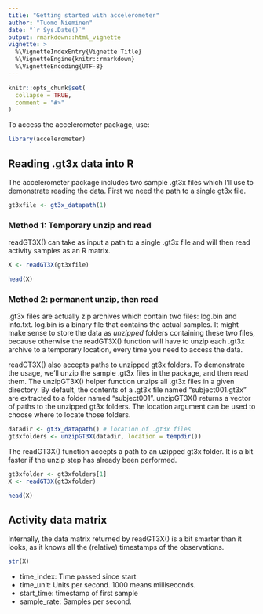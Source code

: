 ```yaml
---
title: "Getting started with accelerometer"
author: "Tuomo Nieminen"
date: "`r Sys.Date()`"
output: rmarkdown::html_vignette
vignette: >
  %\VignetteIndexEntry{Vignette Title}
  %\VignetteEngine{knitr::rmarkdown}
  %\VignetteEncoding{UTF-8}
---
```


```r
knitr::opts_chunk$set(
  collapse = TRUE,
  comment = "#>"
)
```

To access the accelerometer package, use:

```r
library(accelerometer)
```


## Reading .gt3x data into R

The accelerometer package includes two sample .gt3x files which I'll use to demonstrate reading the data. First we need the path to a single gt3x file.

```r
gt3xfile <- gt3x_datapath(1)
```


### Method 1: Temporary unzip and read

readGT3X() can take as input a path to a single .gt3x file and will then read activity samples as an R matrix.

```r
X <- readGT3X(gt3xfile)
```

```r
head(X)
```


### Method 2: permanent unzip, then read

.gt3x files are actually zip archives which contain two files: log.bin and info.txt. log.bin is a binary file that contains the actual samples. It might make sense to store the data as *unzipped* folders containing these two files, because otherwise the readGT3X() function will have to unzip each .gt3x archive to a temporary location, every time you need to access the data. 

readGT3X() also accepts paths to unzipped gt3x folders. To demonstrate the usage, we'll unzip the sample .gt3x files in the package, and then read them. The unzipGT3X() helper function unzips all .gt3x files in a given directory. By default, the contents of a .gt3x file named "subject001.gt3x" are extracted to a folder named "subject001". unzipGT3X() returns a vector of paths to the unzipped gt3x folders. The location argument can be used to choose where to locate those folders.

```r
datadir <- gt3x_datapath() # location of .gt3x files
gt3xfolders <- unzipGT3X(datadir, location = tempdir())
```

The readGT3X() function accepts a path to an uzipped gt3x folder. It is a bit faster if the unzip step has already been performed.

```r
gt3xfolder <- gt3xfolders[1]
X <- readGT3X(gt3xfolder)
```

```r
head(X)
```

## Activity data matrix

Internally, the data matrix returned by readGT3X() is a bit smarter than it looks, as it knows all the (relative) timestamps of the observations.  

```r
str(X)
```

- time_index: Time passed since start
- time_unit: Units per second. 1000 means milliseconds.
- start_time: timestamp of first sample
- sample_rate: Samples per second.

